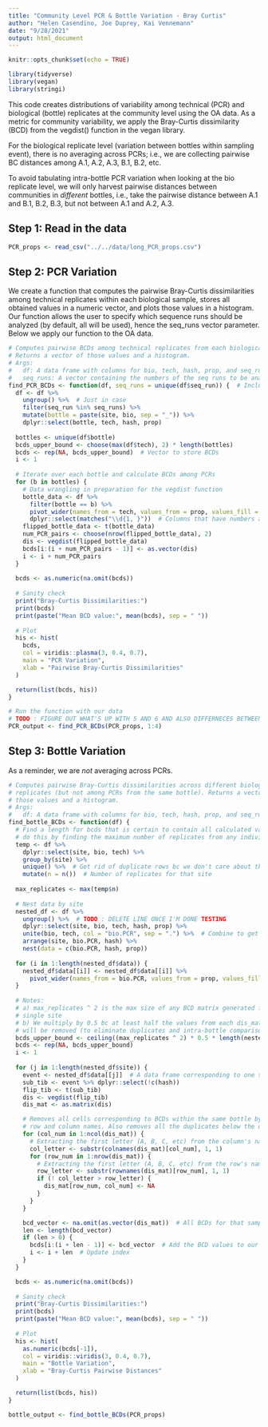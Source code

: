 ```yaml
---
title: "Community Level PCR & Bottle Variation - Bray Curtis"
author: "Helen Casendino, Joe Duprey, Kai Vennemann"
date: "9/28/2021"
output: html_document
---
```

  
```r
knitr::opts_chunk$set(echo = TRUE)
```

```r
library(tidyverse)
library(vegan)
library(stringi)
```

This code creates distributions of variability among technical (PCR) and biological (bottle) replicates at the community level using the OA data. As a metric for community variability, we apply the Bray-Curtis dissimilarity (BCD) from the vegdist() function in the vegan library.

For the biological replicate level (variation between bottles within sampling event), there is no averaging across PCRs; i.e., we are collecting pairwise BC distances among A.1, A.2, A.3, B.1, B.2, etc.

To avoid tabulating intra-bottle PCR variation when looking at the bio replicate level, we will only harvest pairwise distances between communities in *different* bottles, i.e., take the pairwise distance between A.1 and B.1, B.2, B.3, but not between A.1 and A.2, A.3.
      
## Step 1: Read in the data

```r
PCR_props <- read_csv("../../data/long_PCR_props.csv")
```
      
## Step 2: PCR Variation

We create a function that computes the pairwise Bray-Curtis dissimilarities among technical replicates within each biological sample, stores all obtained values in a numeric vector, and plots those values in a histogram. Our function allows the user to specify which sequence runs should be analyzed (by default, all will be used), hence the seq_runs vector parameter. Below we apply our function to the OA data.

```r
# Computes pairwise BCDs among technical replicates from each biological sample.
# Returns a vector of those values and a histogram.
# Args:
#   df: A data frame with columns for bio, tech, hash, prop, and seq_run.
#   seq_runs: A vector containing the numbers of the seq runs to be analyzed.
find_PCR_BCDs <- function(df, seq_runs = unique(df$seq_run)) {  # Includes all seq runs by default
  df <- df %>% 
    ungroup() %>%  # Just in case
    filter(seq_run %in% seq_runs) %>% 
    mutate(bottle = paste(site, bio, sep = "_")) %>% 
    dplyr::select(bottle, tech, hash, prop)
  
  bottles <- unique(df$bottle)
  bcds_upper_bound <- choose(max(df$tech), 2) * length(bottles)
  bcds <- rep(NA, bcds_upper_bound)  # Vector to store BCDs
  i <- 1
  
  # Iterate over each bottle and calculate BCDs among PCRs
  for (b in bottles) {
    # Data wrangling in preparation for the vegdist function
    bottle_data <- df %>% 
      filter(bottle == b) %>% 
      pivot_wider(names_from = tech, values_from = prop, values_fill = 0) %>% 
      dplyr::select(matches("\\d{1, }"))  # Columns that have numbers as names (i.e., represent PCRs)
    flipped_bottle_data <- t(bottle_data)
    num_PCR_pairs <- choose(nrow(flipped_bottle_data), 2)
    dis <- vegdist(flipped_bottle_data)
    bcds[i:(i + num_PCR_pairs - 1)] <- as.vector(dis)
    i <- i + num_PCR_pairs
  }
  
  bcds <- as.numeric(na.omit(bcds))
  
  # Sanity check
  print("Bray-Curtis Dissimilarities:")
  print(bcds)
  print(paste("Mean BCD value:", mean(bcds), sep = " "))
  
  # Plot
  his <- hist(
    bcds,
    col = viridis::plasma(3, 0.4, 0.7),
    main = "PCR Variation",
    xlab = "Pairwise Bray-Curtis Dissimilarities"
  )

  return(list(bcds, his))
}

# Run the function with our data
# TODO : FIGURE OUT WHAT'S UP WITH 5 AND 6 AND ALSO DIFFERNECES BETWEEN SEQ RUNS
PCR_output <- find_PCR_BCDs(PCR_props, 1:4)
```

## Step 3: Bottle Variation

As a reminder, we are *not* averaging across PCRs.

```r
# Computes pairwise Bray-Curtis dissimilarities across different biological
# replicates (but not among PCRs from the same bottle). Returns a vector of
# those values and a histogram.
# Args:
#   df: A data frame with columns for bio, tech, hash, prop, and seq_run.
find_bottle_BCDs <- function(df) {
  # Find a length for bcds that is certain to contain all calculated values. We
  # do this by finding the maximum number of replicates from any individual site.
  temp <- df %>%
    dplyr::select(site, bio, tech) %>%
    group_by(site) %>% 
    unique() %>%  # Get rid of duplicate rows bc we don't care about the number of hashes
    mutate(n = n())  # Number of replicates for that site
  
  max_replicates <- max(temp$n)
  
  # Nest data by site
  nested_df <- df %>% 
    ungroup() %>%  # TODO : DELETE LINE ONCE I'M DONE TESTING
    dplyr::select(site, bio, tech, hash, prop) %>% 
    unite(bio, tech, col = "bio.PCR", sep = ".") %>%  # Combine to get A.1, A.2, etc.
    arrange(site, bio.PCR, hash) %>% 
    nest(data = c(bio.PCR, hash, prop))
  
  for (i in 1:length(nested_df$data)) {
    nested_df$data[[i]] <- nested_df$data[[i]] %>%
      pivot_wider(names_from = bio.PCR, values_from = prop, values_fill = 0)
  }
  
  # Notes:
  # a) max_replicates ^ 2 is the max size of any BCD matrix generated from a
  # single site
  # b) We multiply by 0.5 bc at least half the values from each dis_mat matrix
  # will be removed (to eliminate duplicates and intra-bottle comparisons)
  bcds_upper_bound <- ceiling((max_replicates ^ 2) * 0.5 * length(nested_df$site))
  bcds <- rep(NA, bcds_upper_bound)
  i <- 1
  
  for (j in 1:length(nested_df$site)) {
    event <- nested_df$data[[j]]  # A data frame corresponding to one sampling event
    sub_tib <- event %>% dplyr::select(!c(hash))
    flip_tib <- t(sub_tib)
    dis <- vegdist(flip_tib)
    dis_mat <- as.matrix(dis)

    # Removes all cells corresponding to BCDs within the same bottle by using
    # row and column names. Also removes all the duplicates below the diagonal.
    for (col_num in 1:ncol(dis_mat)) {
      # Extracting the first letter (A, B, C, etc) from the column's name
      col_letter <- substr(colnames(dis_mat)[col_num], 1, 1)
      for (row_num in 1:nrow(dis_mat)) {
        # Extracting the first letter (A, B, C, etc) from the row's name
        row_letter <- substr(rownames(dis_mat)[row_num], 1, 1)
        if (! col_letter > row_letter) {
          dis_mat[row_num, col_num] <- NA
        }
      }
    }

    bcd_vector <- na.omit(as.vector(dis_mat))  # All BCDs for that sampling event as vector
    len <- length(bcd_vector)
    if (len > 0) {
      bcds[i:(i + len - 1)] <- bcd_vector  # Add the BCD values to our long vector
      i <- i + len  # Update index
    }
  }

  bcds <- as.numeric(na.omit(bcds))
  
  # Sanity check
  print("Bray-Curtis Dissimilarities:")
  print(bcds)
  print(paste("Mean BCD value:", mean(bcds), sep = " "))
  
  # Plot
  his <- hist(
    as.numeric(bcds[-1]),
    col = viridis::viridis(3, 0.4, 0.7),
    main = "Bottle Variation",
    xlab = "Bray-Curtis Pairwise Distances"
  )

  return(list(bcds, his))
}

bottle_output <- find_bottle_BCDs(PCR_props)
```
